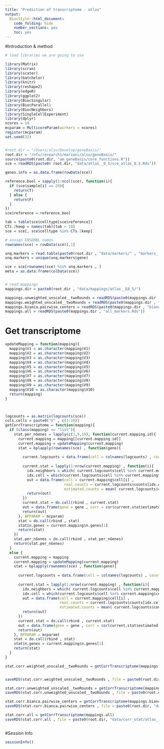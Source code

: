 ```yaml
---
title: "Prediction of transcriptome - atlas"
output:
  BiocStyle::html_document:
    code_folding: hide
    number_sections: yes
    toc: yes  
---
```


#Introduction & method


```r
# load libraries we are going to use

library(Matrix)
library(scran)
library(scater)
library(batchelor)
library(knitr)
library(reshape2)
library(edgeR)
library(ggplot2)
library(BiocSingular)
library(BiocParallel)
library(BiocNeighbors)
library(SingleCellExperiment)
library(dplyr)
ncores = 10
mcparam = MulticoreParam(workers = ncores)
register(mcparam)
set.seed(32)


#root.dir = "/Users/alsu/Develop/geneBasis/"
root.dir = "/nfs/research1/marioni/alsu/geneBasis/"
source(paste0(root.dir, "am_geneBasis/core_functions.R"))
sce = readRDS(paste0( root.dir, "data/atlas__8_5/sce_atlas_8.5.Rds"))

genes.info = as.data.frame(rowData(sce))

reference.bool = sapply(1:ncol(sce), function(i){
  if (sce$sample[i] == 29){
    return(T)
  } else {
    return(F)
  }
})
sce$reference = reference.bool

tab = table(sce$celltype[sce$reference])
CTs.2keep = names(tab)[tab > 10]
sce = sce[, sce$celltype %in% CTs.2keep] 

# assign ENSEMBL names
rownames(sce) = rowData(sce)[,1]

unq.markers = read.table(paste0(root.dir , "data/markers/" , "markers__atlas_E8_5" , ".tab"), header = T , sep = "\t")
unq.markers = unique(unq.markers$gene)

sce = sce[rownames(sce) %in% unq.markers , ]
meta = as.data.frame(colData(sce))


# read mappings
mappings.dir = paste0(root.dir , "data/mappings/atlas__E8_5/")

mappings.unweighted_unscaled__twoRounds = readRDS(paste0(mappings.dir , "unweighted_unscaled__twoRounds.Rds"))
mappings.weighted_unscaled__twoRounds = readRDS(paste0(mappings.dir , "weighted_unscaled__twoRounds.Rds"))
mappings.bianca.pairwise_centers = readRDS(paste0(mappings.dir , "bianca__pairwise_centers.Rds"))
mappings.all = readRDS(paste0(mappings.dir , "all_markers.Rds"))


```

# Get transcriptome

```r


updateMapping = function(mapping){
  mapping$V1 = as.character(mapping$V1)
  mapping$V2 = as.character(mapping$V2)
  mapping$V3 = as.character(mapping$V3)
  mapping$V4 = as.character(mapping$V4)
  mapping$V5 = as.character(mapping$V5)
  mapping$V6 = as.character(mapping$V6)
  mapping$V7 = as.character(mapping$V7)
  mapping$V8 = as.character(mapping$V8)
  mapping$V9 = as.character(mapping$V9)
  mapping$V10 = as.character(mapping$V10)
  return(mapping)
}



logcounts = as.matrix(logcounts(sce))
cols.cells = paste0("V" , c(1:10))
getCorrTranscriptome = function(mapping){
  if (class(mapping) == "list"){
    stat.per_nGenes = lapply(c(1,9,19), function(current.mapping.id){
      current.mapping = mapping[[current.mapping.id]]
      current.mapping = updateMapping(current.mapping)
      stat = bplapply(rownames(sce) , function(gene){
        
        current.logcounts = data.frame(cell = colnames(logcounts) , counts = logcounts[rownames(logcounts) == gene , ])
        
        current.stat = lapply(1:nrow(current.mapping) , function(i){
          idx.neighbors = which( current.logcounts$cell %in% current.mapping[i , cols.cells])
          idx.cell = which(current.logcounts$cell %in% current.mapping$cell[i])
          out = data.frame(cell = current.mapping$cell[i] , 
                           real.counts = current.logcounts$counts[idx.cell] ,
                           estimated.counts = mean( current.logcounts$counts[idx.neighbors] ) )
          return(out)
        })  
        current.stat = do.call(rbind , current.stat)
        out = data.frame(gene = gene , corr = cor(current.stat$estimated.counts , current.stat$real.counts , method = "pearson"))
        return(out)
      }, BPPARAM = mcparam)
      stat = do.call(rbind , stat)
      stat$n.genes = current.mapping$n.genes[1]
      return(stat)
    })
    stat.per_nGenes = do.call(rbind , stat.per_nGenes)
    return(stat.per_nGenes)
  } 
  else {
    current.mapping = mapping
    current.mapping = updateMapping(current.mapping)
    stat = bplapply(rownames(sce) , function(gene){
        
      current.logcounts = data.frame(cell = colnames(logcounts) , counts = logcounts[rownames(logcounts) == gene , ])
        
      current.stat = lapply(1:nrow(current.mapping) , function(i){
        idx.neighbors = which( current.logcounts$cell %in% current.mapping[i , cols.cells])
        idx.cell = which(current.logcounts$cell %in% current.mapping$cell[i])
        out = data.frame(cell = current.mapping$cell[i] , 
                         real.counts = current.logcounts$counts[idx.cell] ,
                         estimated.counts = mean( current.logcounts$counts[idx.neighbors] ) )
        return(out)
      })  
      current.stat = do.call(rbind , current.stat)
      out = data.frame(gene = gene , corr = cor(current.stat$estimated.counts , current.stat$real.counts , method = "pearson"))
      return(out)
    }, BPPARAM = mcparam)
    stat = do.call(rbind , stat)
    stat$n.genes = current.mapping$n.genes[1]
    return(stat)
  }
}

stat.corr.weighted_unscaled__twoRounds = getCorrTranscriptome(mappings.weighted_unscaled__twoRounds)


saveRDS(stat.corr.weighted_unscaled__twoRounds , file = paste0(root.dir, "data/corr_stat/atlas__E8_5/weighted_unscaled__twoRounds.Rds"))

stat.corr.unweighted_unscaled__twoRounds = getCorrTranscriptome(mappings.unweighted_unscaled__twoRounds)
saveRDS(stat.corr.unweighted_unscaled__twoRounds , file = paste0(root.dir, "data/corr_stat/atlas__E8_5/unweighted_unscaled__twoRounds.Rds"))

stat.corr.bianca.pairwise_centers = getCorrTranscriptome(mappings.bianca.pairwise_centers)
saveRDS(stat.corr.bianca.pairwise_centers , file = paste0(root.dir, "data/corr_stat/atlas__E8_5/bianca.pairwise_centers.Rds"))

stat.corr.all = getCorrTranscriptome(mappings.all)
saveRDS(stat.corr.all , file = paste0(root.dir, "data/corr_stat/atlas__E8_5/all.Rds"))



```




#Session Info

```r
sessionInfo()
```
